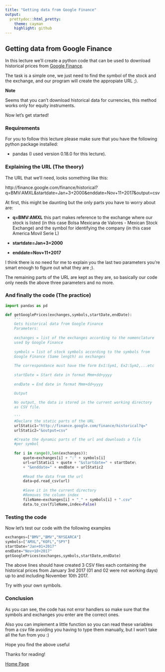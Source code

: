 ```yaml
---
title: "Getting data from Google Finance"
output:
  prettydoc::html_pretty:
    theme: cayman
    highlight: github
---
```


## Getting data from Google Finance

In this lecture we'll create a python code that can be used to download historical prices from [Google Finance](http://finance.google.com/finance).

The task is a simple one, we just need to find the symbol of the stock and the exchange, and our program will create the appropiate URL ;).

**Note**

Seems that you can't download historical data for currencies, this method works only for equity instruments.

Now let's get started!

### Requirements

For you to follow this lecture please make sure that you have the following python package installed:

* pandas (I used version 0.18.0 for this lecture).

### Explaining the URL (The theory)

The URL that we'll need, looks something like this:

http://finance.google.com/finance/historical?q=BMV:AMXL&startdate=Jan+3+2000&enddate=Nov+11+2017&output=csv

At first, this might be daunting but the only parts you have to worry about are:

* **q=BMV:AMXL** this part makes reference to the exchange where our stock is listed (in this case Bolsa Mexicana de Valores - Mexican Stock Exchange) and the symbol for identifying the company (in this case America Movil Serie L)

* **startdate=Jan+3+2000**

* **enddate=Nov+11+2017** 

I think there is no need for me to explain you the last two parameters you're smart enough to figure out what they are ;).

The remaining parts of the URL are kept as they are, so basically our code only needs the above three parameters and no more. 

### And finally the code (The practice)

```python
import pandas as pd

def getGooglePrices(exchanges,symbols,startDate,endDate):
    '''
    Gets historical data from Google Finance
    Parameters:
    
    exchanges = list of the exchanges according to the nomenclature
    used by Google Finance
    
    symbols = list of stock symbols according to the symbols from
    Google Finance (Same length) as exchanges
    
    The correspondance must have the form Ex1:Sym1, Ex2:Sym2,...etc
    
    startDate = Start date in format Mmm+dd+yyyy
    
    endDate = End date in format Mmm+dd+yyyy

    Output
    
    No output, the data is stored in the current working directory
    as CSV file.
    
    '''
    #Declare the static parts of the URL
    urlStatic1="http://finance.google.com/finance/historical?q="
    urlStatic2="&output=csv"

    #Create the dynamic parts of the url and downloads a file
    #per symbol
    
    for i in range(0,len(exchanges)):
        quote=exchanges[i] + ":" + symbols[i]
        url=urlStatic1 + quote + "&startdate=" + startDate\
        + "&enddate=" + endDate + urlStatic2
            
        #Read the data from the url
        data=pd.read_csv(url)
            
        #Save it in the current directory
        #Removes the column index
        fileName=exchanges[i] + "_" + symbols[i] + ".csv"
        data.to_csv(fileName,index=False)

```

### Testing the code

Now let's test our code with the following examples

```python
exchanges=["BMV","BMV","NYSEARCA"]
symbols=["AMXL","KOFL","SPY"]
startDate="Jan+01+2017"
endDate="Nov+10+2017"
getGooglePrices(exchanges,symbols,startDate,endDate)
```

The above lines should have created 3 CSV files each containing the historical prices from January 3rd 2017 (01 and 02 were not working days) up to and including November 10th 2017.

Try with your own symbols.

### Conclusion

As you can see, the code has not error handlers so make sure that the symbols and exchanges you enter are the correct ones.

Also you can implement a little function so you can read these variables from a csv file avoiding you having to type them manually, but I won't take all the fun from you :)

Hope you find the above useful

Thanks for reading!

[Home Page](https://davidrmh.github.io/)
